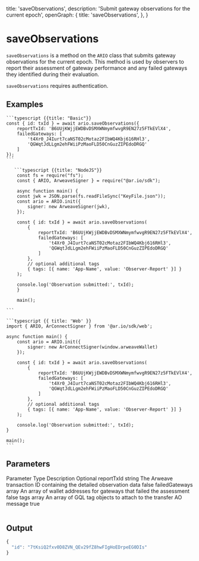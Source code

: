 
  title: 'saveObservations',
  description: 'Submit gateway observations for the current epoch',
  openGraph: {
    title: 'saveObservations',
  },
}

# saveObservations

`saveObservations` is a method on the `ARIO` class that submits gateway observations for the current epoch. This method is used by observers to report their assessment of gateway performance and any failed gateways they identified during their evaluation.

`saveObservations` requires authentication.

## Examples

<CodeGroup title="saveObservations">

    ```typescript {{title: "Basic"}}
    const { id: txId } = await ario.saveObservations({
        reportTxId: 'B6UUjKWjjEWDBvDSMXWNmymfwvgR9EN27z5FTkEVlX4',
        failedGateways: [
            't4Xr0_J4Iurt7caNST02cMotaz2FIbWQ4Kbj616RHl3',
            'QGWqtJdLLgm2ehFWiiPzMaoFLD50CnGuzZIPEdoDRGQ'
        ]
    });
    ```

       ```typescript {{title: "NodeJS"}}
        const fs = require("fs");
        const { ARIO, ArweaveSigner } = require("@ar.io/sdk");

        async function main() {
        const jwk = JSON.parse(fs.readFileSync("KeyFile.json"));
        const ario = ARIO.init({
            signer: new ArweaveSigner(jwk),
        });

        const { id: txId } = await ario.saveObservations(
            {
                reportTxId: 'B6UUjKWjjEWDBvDSMXWNmymfwvgR9EN27z5FTkEVlX4',
                failedGateways: [
                    't4Xr0_J4Iurt7caNST02cMotaz2FIbWQ4Kbj616RHl3',
                    'QGWqtJdLLgm2ehFWiiPzMaoFLD50CnGuzZIPEdoDRGQ'
                ]
            },
            // optional additional tags
            { tags: [{ name: 'App-Name', value: 'Observer-Report' }] }
        );

        console.log('Observation submitted:', txId);
        }

        main();

    ```

    ```typescript {{ title: 'Web' }}
    import { ARIO, ArConnectSigner } from '@ar.io/sdk/web';

    async function main() {
        const ario = ARIO.init({
            signer: new ArConnectSigner(window.arweaveWallet)
        });

        const { id: txId } = await ario.saveObservations(
            {
                reportTxId: 'B6UUjKWjjEWDBvDSMXWNmymfwvgR9EN27z5FTkEVlX4',
                failedGateways: [
                    't4Xr0_J4Iurt7caNST02cMotaz2FIbWQ4Kbj616RHl3',
                    'QGWqtJdLLgm2ehFWiiPzMaoFLD50CnGuzZIPEdoDRGQ'
                ]
            },
            // optional additional tags
            { tags: [{ name: 'App-Name', value: 'Observer-Report' }] }
        );

        console.log('Observation submitted:', txId);
    }

    main();
    ```

</CodeGroup>

## Parameters

<Table>
  <Table.Head>
    <Table.Row>
      <Table.Header>Parameter</Table.Header>
      <Table.Header>Type</Table.Header>
      <Table.Header>Description</Table.Header>
      <Table.Header>Optional</Table.Header>
    </Table.Row>
  </Table.Head>
  <Table.Body>
    <Table.Row>
      <Table.Cell className="font-semibold">reportTxId</Table.Cell>
      <Table.Cell>string</Table.Cell>
      <Table.Cell>
        The Arweave transaction ID containing the detailed observation data
      </Table.Cell>
      <Table.Cell>false</Table.Cell>
    </Table.Row>
    <Table.Row>
      <Table.Cell className="font-semibold">failedGateways</Table.Cell>
      <Table.Cell>array</Table.Cell>
      <Table.Cell>
        An array of wallet addresses for gateways that failed the assessment
      </Table.Cell>
      <Table.Cell>false</Table.Cell>
    </Table.Row>
    <Table.Row>
      <Table.Cell className="font-semibold">tags</Table.Cell>
      <Table.Cell>array</Table.Cell>
      <Table.Cell>
        An array of GQL tag objects to attach to the transfer AO message
      </Table.Cell>
      <Table.Cell>true</Table.Cell>
    </Table.Row>
  </Table.Body>
</Table>

## Output

```js
{
  "id": "7tKsiQ2fxv0D8ZVN_QEv29fZ8hwFIgHoEDrpeEG0DIs"
}
```
